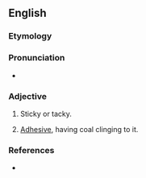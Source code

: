 ==English==

===Etymology===
{{suffix|en|clag|y}}

===Pronunciation===
* {{IPA|klæɡiː|lang=en}}

===Adjective===
{{en-adj|er}}

# {{lb|en|of mud, tar, glue or the like}} Sticky or tacky.
# {{lb|en|specifically, of a roof in a mine}} [[adhesive|Adhesive]], having coal clinging to it.

===References===
* {{R:Webster 1913}}